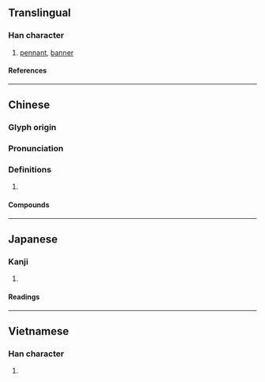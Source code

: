 {{character info}}
==Translingual==

===Han character===
{{Han char|rn=70|rad=方|as=14|sn=18|four=08269|canj=YSOHW|ids=⿸𭤨番}}

# [[pennant]], [[banner]]

====References====
{{Han ref|kx=0485.090|dkj=13700|dj=0847.110|hdz=32185.010|uh=65DB}}

----

==Chinese==
{{zh-forms}}

===Glyph origin===
{{Han etym}}
{{Han compound|㫃|番|c1=s|c2=p|ls=psc}}

===Pronunciation===
{{zh-pron
|m=fān
|c=faan1
|mc=y
|oc=y
|cat=
}}

===Definitions===
{{zh-hanzi}}

# {{rfdef|zh}}

====Compounds====
{{zh-der|引魂旛|旛勝|旛蓋|旛旂|招魂旛|火染旛竿|旗旛|春旛|風動旛動|靈旛}}

----

==Japanese==

===Kanji===
{{ja-kanji|grade=|rs=方14}}

# {{rfdef|ja|sort=方14}}

====Readings====
{{ja-readings
|goon=ほん
|kanon=はん
|kanyoon=ばん
|kun=はた-
}}

----

==Vietnamese==

===Han character===
{{vi-readings|rs=方14|reading=phướn}}

# {{rfdef|vi|sort=方14}}